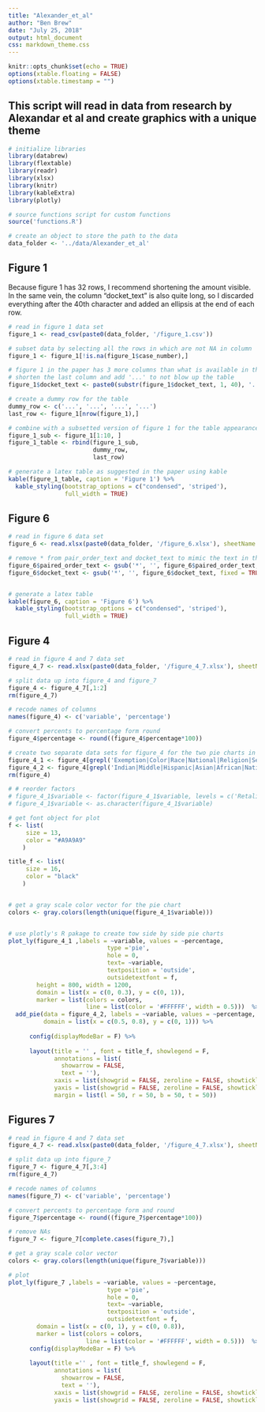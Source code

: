```yaml
---
title: "Alexander_et_al"
author: "Ben Brew"
date: "July 25, 2018"
output: html_document
css: markdown_theme.css
---
```


```r
knitr::opts_chunk$set(echo = TRUE)
options(xtable.floating = FALSE)
options(xtable.timestamp = "")
```

## This script will read in data from research by Alexandar et al and create graphics with a unique theme


```r
# initialize libraries 
library(databrew)
library(flextable)
library(readr)
library(xlsx)
library(knitr)
library(kableExtra)
library(plotly)

# source functions script for custom functions
source('functions.R')

# create an object to store the path to the data
data_folder <- '../data/Alexander_et_al'

```

<!-- <div class="large"> -->

## Figure 1 
Because figure 1 has 32 rows, I recommend shortening the amount visible. In the same vein, the column "docket_text" is also quite long, so I discarded everything after the 40th character and added an ellipsis at the end of each row. 
```r

# read in figure 1 data set
figure_1 <- read_csv(paste0(data_folder, '/figure_1.csv'))

# subset data by selecting all the rows in which are not NA in column 'case_number'
figure_1 <- figure_1[!is.na(figure_1$case_number),]

# figure 1 in the paper has 3 more columns than what is available in the data
# shorten the last column and add '...' to not blow up the table
figure_1$docket_text <- paste0(substr(figure_1$docket_text, 1, 40), '...')

# create a dummy row for the table 
dummy_row <- c('...', '...', '...', '...')
last_row <- figure_1[nrow(figure_1),]

# combine with a subsetted version of figure 1 for the table appearance
figure_1_sub <- figure_1[1:10, ]
figure_1_table <- rbind(figure_1_sub, 
                        dummy_row,
                        last_row)

# generate a latex table as suggested in the paper using kable
kable(figure_1_table, caption = 'Figure 1') %>% 
  kable_styling(bootstrap_options = c("condensed", 'striped'),
                full_width = TRUE)

```


## Figure 6 

```r

# read in figure 6 data set 
figure_6 <- read.xlsx(paste0(data_folder, '/figure_6.xlsx'), sheetName = 1)

# remove * from pair_order_text and docket_text to mimic the text in the paper 
figure_6$paired_order_text <- gsub('*', '', figure_6$paired_order_text, fixed = TRUE)
figure_6$docket_text <- gsub('*', '', figure_6$docket_text, fixed = TRUE)


# generate a latex table 
kable(figure_6, caption = 'Figure 6') %>% 
  kable_styling(bootstrap_options = c("condensed", 'striped'),
                full_width = TRUE)


```


## Figure 4
```r

# read in figure 4 and 7 data set
figure_4_7 <- read.xlsx(paste0(data_folder, '/figure_4_7.xlsx'), sheetName = 1)

# split data up into figure_4 and figure_7
figure_4 <- figure_4_7[,1:2]
rm(figure_4_7)

# recode names of columns
names(figure_4) <- c('variable', 'percentage')

# convert percents to percentage form round 
figure_4$percentage <- round((figure_4$percentage*100))

# create two separate data sets for figure_4 for the two pie charts in the paper
figure_4_1 <- figure_4[grepl('Exemption|Color|Race|National|Religion|Sex|Retaliation', figure_4$variable),]
figure_4_2 <- figure_4[grepl('Indian|Middle|Hispanic|Asian|African|Native', figure_4$variable),]
rm(figure_4)

# # reorder factors 
# figure_4_1$variable <- factor(figure_4_1$variable, levels = c('Retaliation', 'Exemption', 'Color', 'Race', 'National origin', 'Religion', 'Sex'))
# figure_4_1$variable <- as.character(figure_4_1$variable)

# get font object for plot
f <- list(
     size = 13,
     color = "#A9A9A9"
    )

title_f <- list(
     size = 16,
     color = "black"
    )


# get a gray scale color vector for the pie chart
colors <- gray.colors(length(unique(figure_4_1$variable)))


# use plotly's R pakage to create tow side by side pie charts
plot_ly(figure_4_1 ,labels = ~variable, values = ~percentage,
                            type ='pie',
                            hole = 0,
                            text= ~variable,
                            textposition = 'outside',
                            outsidetextfont = f,
        height = 800, width = 1200,
        domain = list(x = c(0, 0.3), y = c(0, 1)),
        marker = list(colors = colors,
                      line = list(color = '#FFFFFF', width = 0.5)))  %>%
  add_pie(data = figure_4_2, labels = ~variable, values = ~percentage,
          domain = list(x = c(0.5, 0.8), y = c(0, 1))) %>%
      
      config(displayModeBar = F) %>%
      
      layout(title = '' , font = title_f, showlegend = F,
             annotations = list(
               showarrow = FALSE,
               text = ''), 
             xaxis = list(showgrid = FALSE, zeroline = FALSE, showticklabels = FALSE),
             yaxis = list(showgrid = FALSE, zeroline = FALSE, showticklabels = FALSE), 
             margin = list(l = 50, r = 50, b = 50, t = 50)) 


```


## Figures 7
```r

# read in figure 4 and 7 data set
figure_4_7 <- read.xlsx(paste0(data_folder, '/figure_4_7.xlsx'), sheetName = 1)

# split data up into figure_7
figure_7 <- figure_4_7[,3:4]
rm(figure_4_7)

# recode names of columns
names(figure_7) <- c('variable', 'percentage')

# convert percents to percentage form and round 
figure_7$percentage <- round((figure_7$percentage*100))

# remove NAs
figure_7 <- figure_7[complete.cases(figure_7),]

# get a gray scale color vector 
colors <- gray.colors(length(unique(figure_7$variable)))

# plot
plot_ly(figure_7 ,labels = ~variable, values = ~percentage,
                            type ='pie',
                            hole = 0,
                            text= ~variable,
                            textposition = 'outside',
                            outsidetextfont = f,
        domain = list(x = c(0, 1), y = c(0, 0.8)),
        marker = list(colors = colors,
                      line = list(color = '#FFFFFF', width = 0.5)))  %>%
      config(displayModeBar = F) %>%
      
      layout(title ='' , font = title_f, showlegend = F,
             annotations = list(
               showarrow = FALSE,
               text = ''), 
             xaxis = list(showgrid = FALSE, zeroline = FALSE, showticklabels = FALSE),
             yaxis = list(showgrid = FALSE, zeroline = FALSE, showticklabels = FALSE))

    

```


